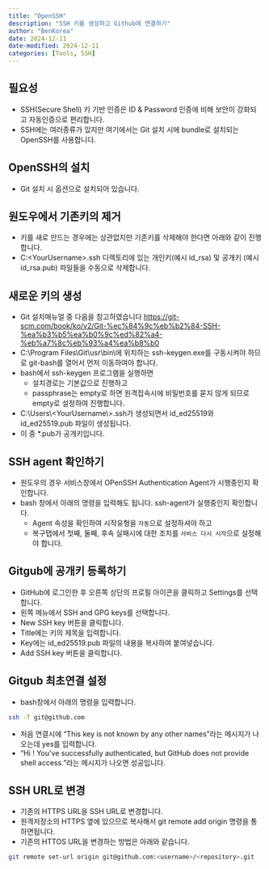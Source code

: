 ```yaml
---
title: "OpenSSH"
description: "SSH 키를 생성하고 Github에 연결하기"
author: "BenKorea"
date: 2024-12-11
date-modified: 2024-12-11
categories: [Tools, SSH] 
---
```


## 필요성

-   SSH(Secure Shell) 키 기반 인증은 ID & Password 인증에 비해 보안이 강화되고 자동인증으로 편리합니다.
-   SSH에는 여러종류가 있지만 여기에서는 Git 설치 시에 bundle로 설치되는 OpenSSH를 사용합니다.

## OpenSSH의 설치

-   Git 설치 시 옵션으로 설치되어 있습니다.

## 원도우에서 기존키의 제거

-   키를 새로 만드는 경우에는 상관없지만 기존키를 삭제해야 한다면 아래와 같이 진행합니다.
-   C:\Users\<YourUsername\>.ssh 디렉토리에 있는 개인키(예시 id_rsa) 및 공개키 (예시 id_rsa.pub) 파일들을 수동으로 삭제합니다.

## 새로운 키의 생성

-   Git 설치매뉴얼 중 다음을 참고하였습니다 <https://git-scm.com/book/ko/v2/Git-%ec%84%9c%eb%b2%84-SSH-%ea%b3%b5%ea%b0%9c%ed%82%a4-%eb%a7%8c%eb%93%a4%ea%b8%b0>
-   C:\\Program Files\\Git\\usr\\bin\\에 위치하는 ssh-keygen.exe를 구동시켜야 하므로 git-bash를 열어서 먼저 이동하여야 합니다.
-   bash에서 ssh-keygen 프로그램을 실행하면
    -   설치경로는 기본값으로 진행하고
    -   passphrase는 empty로 하면 원격접속시에 비밀번호를 묻지 않게 되므로 empty로 설정하여 진행합니다.
-   C:\\Users\\\<YourUsername\\\>.ssh가 생성되면서 id_ed25519와 id_ed25519.pub 파일이 생성됩니다.\
-   이 중 \*.pub가 공개키입니다.

## SSH agent 확인하기

-   원도우의 경우 서비스창에서 OPenSSH Authentication Agent가 시행중인지 확인합니다.
-   bash 창에서 아래의 명령을 입력해도 됩니다. ssh-agent가 실행중인지 확인합니다.
    -   Agent 속성을 확인하여 시작유형을 `자동`으로 설정하셔야 하고
    -   복구탭에서 첫째, 둘째, 후속 실패시에 대한 조치를 `서비스 다시 시작`으로 설정해야 합니다.

## Gitgub에 공개키 등록하기

-   GitHub에 로그인한 후 오른쪽 상단의 프로필 아이콘을 클릭하고 Settings를 선택합니다.
-   왼쪽 메뉴에서 SSH and GPG keys를 선택합니다.
-   New SSH key 버튼을 클릭합니다.
-   Title에는 키의 제목을 입력합니다.
-   Key에는 id_ed25519.pub 파일의 내용을 복사하여 붙여넣습니다.
-   Add SSH key 버튼을 클릭합니다.

## Gitgub 최초연결 설정

-   bash창에서 아래의 명령을 입력합니다.

``` bash
ssh -T git@github.com
```

-   처음 연결시에 "This key is not known by any other names"라는 메시지가 나오는데 yes를 입력합니다.
-   "Hi <username>! You've successfully authenticated, but GitHub does not provide shell access."라는 메시지가 나오면 성공입니다.

## SSH URL로 변경

-   기존의 HTTPS URL을 SSH URL로 변경합니다.
-   원격저장소의 HTTPS 옆에 있으므로 복사해서 git remote add origin 명령을 통하면됩니다.
-   기존의 HTTOS URL을 변경하는 방법은 아래와 같습니다.

``` bash
git remote set-url origin git@github.com:<username>/<repository>.git
```
